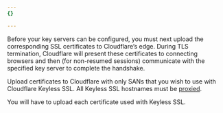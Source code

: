 ```yaml
---
{}

---
```


Before your key servers can be configured, you must next upload the corresponding SSL certificates to Cloudflare’s edge. During TLS termination, Cloudflare will present these certificates to connecting browsers and then (for non-resumed sessions) communicate with the specified key server to complete the handshake.

Upload certificates to Cloudflare with only SANs that you wish to use with Cloudflare Keyless SSL. All Keyless SSL hostnames must be [proxied](/dns/proxy-status/).

You will have to upload each certificate used with Keyless SSL.
